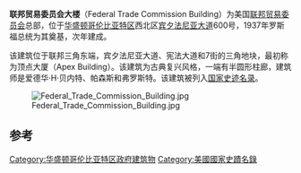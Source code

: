 {{Infobox NRHP
| name            = 联邦贸易委员会大楼
| nrhp_type       = cp
| image           = ApexBuildingHighsmith.jpg
| location        = [[华盛顿哥伦比亚特区|华盛顿哥伦比亚特区]]西北区[[宾夕法尼亚大道|宾夕法尼亚大道]]600号、[[宪法大道|宪法大道]]
| lat_degrees     = 38
| lat_minutes     = 53
| lat_seconds     = 32.59
| lat_direction   = N
| long_degrees    = 77
| long_minutes    = 1
| long_seconds    = 11.61
| long_direction  = W
| built           = 1938
| architect       = 爱德华·H·贝内特
| architecture    = 古典复兴
| partof = 宾夕法尼亚大道国家历史遗址
| partof_refnum = 66000865<ref name="nris">{{NRISref|2008a}}</ref>
}}
'''联邦贸易委员会大楼'''（Federal Trade Commission Building）为美国[[联邦贸易委员会|联邦贸易委员会]]总部，位于[[华盛顿哥伦比亚特区|华盛顿哥伦比亚特区]]西北区[[宾夕法尼亚大道|宾夕法尼亚大道]]600号，1937年罗斯福总统为其奠基，次年建成。

该建筑位于联邦三角东端，宾夕法尼亚大道、宪法大道和7街的三角地块，最初称为顶点大厦（Apex Building）。该建筑为古典复兴风格，一端有半圆形柱廊，建筑师是爱德华·H·贝内特、帕森斯和弗罗斯特。该建筑被列入[[国家史迹名录|国家史迹名录]]。

[[File:Federal_Trade_Commission_Building.jpg|thumb]]

==参考==
{{reflist}}
[[Category:华盛顿哥伦比亚特区政府建筑物|Category:华盛顿哥伦比亚特区政府建筑物]]
[[Category:美國國家史蹟名錄|Category:美國國家史蹟名錄]]